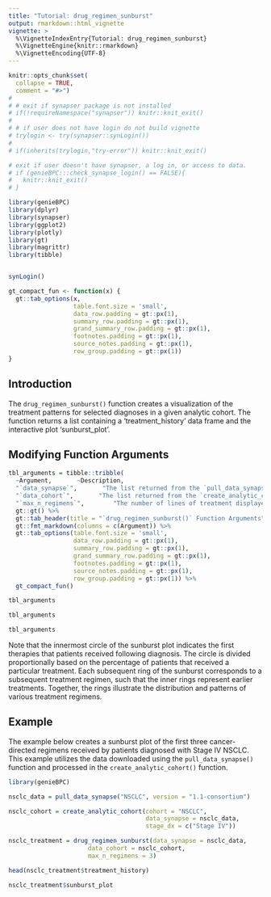 ```yaml
---
title: "Tutorial: drug_regimen_sunburst"
output: rmarkdown::html_vignette
vignette: >
  %\VignetteIndexEntry{Tutorial: drug_regimen_sunburst}
  %\VignetteEngine{knitr::rmarkdown}
  %\VignetteEncoding{UTF-8}
---
```


```r
knitr::opts_chunk$set(
  collapse = TRUE,
  comment = "#>")
# 
# # exit if synapser package is not installed
# if(!requireNamespace("synapser")) knitr::knit_exit()
# 
# # if user does not have login do not build vignette
# trylogin <- try(synapser::synLogin())
# 
# if(inherits(trylogin,"try-error")) knitr::knit_exit()

# exit if user doesn't have synapser, a log in, or access to data. 
# if (genieBPC:::check_synapse_login() == FALSE){
#   knitr::knit_exit()
# }
```

```r
library(genieBPC)
library(dplyr)
library(synapser)
library(ggplot2)
library(plotly)
library(gt)
library(magrittr)
library(tibble)


synLogin()
```

```r
gt_compact_fun <- function(x) {
  gt::tab_options(x,
                  table.font.size = 'small',
                  data_row.padding = gt::px(1),
                  summary_row.padding = gt::px(1),
                  grand_summary_row.padding = gt::px(1),
                  footnotes.padding = gt::px(1),
                  source_notes.padding = gt::px(1),
                  row_group.padding = gt::px(1))
}
```


## Introduction

The `drug_regimen_sunburst()` function creates a visualization of the treatment patterns for selected diagnoses in a given analytic cohort. The function returns a list containing a 'treatment_history' data frame and the interactive plot 'sunburst_plot'.


## Modifying Function Arguments

```r
tbl_arguments = tibble::tribble(
  ~Argument,       ~Description,
  "`data_synapse`",       "The list returned from the `pull_data_synapse()` function call.",
  "`data_cohort`",       "The list returned from the `create_analytic_cohort()` function call.",
  "`max_n_regimens`",        "The number of lines of treatment displayed in the sunburst plot.") %>%
  gt::gt() %>%
  gt::tab_header(title = "`drug_regimen_sunburst()` Function Arguments") %>%
  gt::fmt_markdown(columns = c(Argument)) %>%
  gt::tab_options(table.font.size = 'small',
                  data_row.padding = gt::px(1),
                  summary_row.padding = gt::px(1),
                  grand_summary_row.padding = gt::px(1),
                  footnotes.padding = gt::px(1),
                  source_notes.padding = gt::px(1),
                  row_group.padding = gt::px(1)) %>%
  gt_compact_fun()

tbl_arguments
```

```r
tbl_arguments
```

```r
tbl_arguments
```


Note that the innermost circle of the sunburst plot indicates the first therapies that patients received following diagnosis. The circle is divided proportionally based on the percentage of patients that received a particular treatment. Each subsequent ring of the sunburst corresponds to a subsequent treatment regimen, such that the inner rings represent earlier treatments. Together, the rings illustrate the distribution and patterns of various treatment regimens.


## Example

The example below creates a sunburst plot of the first three cancer-directed regimens received by patients diagnosed with Stage IV NSCLC. This example utilizes the data downloaded using the `pull_data_synapse()` function and processed in the `create_analytic_cohort()` function.


```r
library(genieBPC)

nsclc_data = pull_data_synapse("NSCLC", version = "1.1-consortium")

nsclc_cohort = create_analytic_cohort(cohort = "NSCLC",
                                      data_synapse = nsclc_data,
                                      stage_dx = c("Stage IV"))

nsclc_treatment = drug_regimen_sunburst(data_synapse = nsclc_data,
                      data_cohort = nsclc_cohort,
                      max_n_regimens = 3)
```

```r
head(nsclc_treatment$treatment_history)
```

```r
nsclc_treatment$sunburst_plot
```

